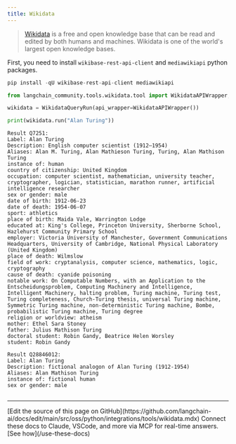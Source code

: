 ```yaml
---
title: Wikidata
---
```


>[Wikidata](https://wikidata.org/) is a free and open knowledge base that can be read and edited by both humans and machines. Wikidata is one of the world's largest open knowledge bases.

First, you need to install `wikibase-rest-api-client` and `mediawikiapi` python packages.

```python
pip install -qU wikibase-rest-api-client mediawikiapi
```

```python
from langchain_community.tools.wikidata.tool import WikidataAPIWrapper, WikidataQueryRun

wikidata = WikidataQueryRun(api_wrapper=WikidataAPIWrapper())

print(wikidata.run("Alan Turing"))
```

```output
Result Q7251:
Label: Alan Turing
Description: English computer scientist (1912–1954)
Aliases: Alan M. Turing, Alan Mathieson Turing, Turing, Alan Mathison Turing
instance of: human
country of citizenship: United Kingdom
occupation: computer scientist, mathematician, university teacher, cryptographer, logician, statistician, marathon runner, artificial intelligence researcher
sex or gender: male
date of birth: 1912-06-23
date of death: 1954-06-07
sport: athletics
place of birth: Maida Vale, Warrington Lodge
educated at: King's College, Princeton University, Sherborne School, Hazlehurst Community Primary School
employer: Victoria University of Manchester, Government Communications Headquarters, University of Cambridge, National Physical Laboratory (United Kingdom)
place of death: Wilmslow
field of work: cryptanalysis, computer science, mathematics, logic, cryptography
cause of death: cyanide poisoning
notable work: On Computable Numbers, with an Application to the Entscheidungsproblem, Computing Machinery and Intelligence, Intelligent Machinery, halting problem, Turing machine, Turing test, Turing completeness, Church-Turing thesis, universal Turing machine, Symmetric Turing machine, non-deterministic Turing machine, Bombe, probabilistic Turing machine, Turing degree
religion or worldview: atheism
mother: Ethel Sara Stoney
father: Julius Mathison Turing
doctoral student: Robin Gandy, Beatrice Helen Worsley
student: Robin Gandy

Result Q28846012:
Label: Alan Turing
Description: fictional analogon of Alan Turing (1912-1954)
Aliases: Alan Mathison Turing
instance of: fictional human
sex or gender: male
```

```python

```

---

<Callout icon="pen-to-square" iconType="regular">
    [Edit the source of this page on GitHub](https://github.com/langchain-ai/docs/edit/main/src/oss/python/integrations/tools/wikidata.mdx)
</Callout>
<Tip icon="terminal" iconType="regular">
    Connect these docs to Claude, VSCode, and more via MCP for    real-time answers. [See how](/use-these-docs)
</Tip>
